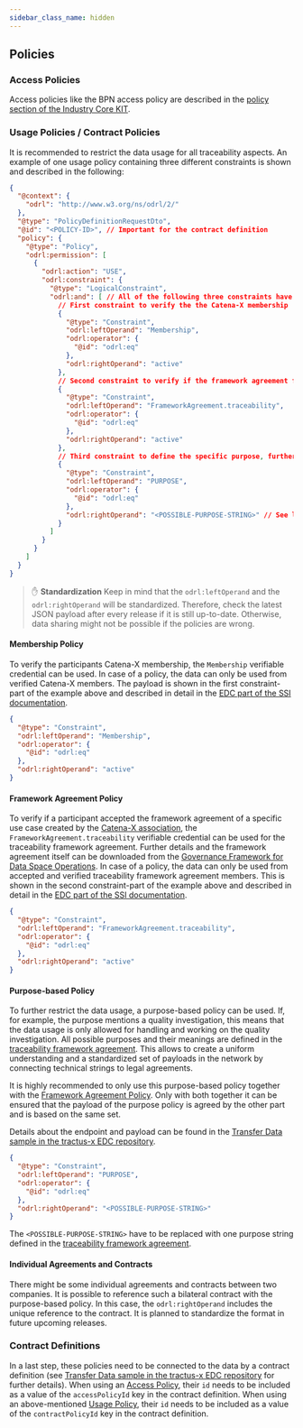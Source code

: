 ```yaml
---
sidebar_class_name: hidden
---
```


<!---
This work is licensed under the CC-BY-4.0 (https://creativecommons.org/licenses/by/4.0/legalcode).

- SPDX-License-Identifier: CC-BY-4.0
- SPDX-FileCopyrightText: 2023 - 2024 BASF SE
- SPDX-FileCopyrightText: 2023 - 2024 Bayerische Motoren Werke Aktiengesellschaft (BMW AG)
- SPDX-FileCopyrightText: 2023 - 2024 Fraunhofer-Gesellschaft zur Foerderung der angewandten Forschung e.V. (represented by Fraunhofer ISST & Fraunhofer IML)
- SPDX-FileCopyrightText: 2023 - 2024 German Edge Cloud GmbH & Co. KG
- SPDX-FileCopyrightText: 2023 - 2024 Mercedes Benz AG
- SPDX-FileCopyrightText: 2023 - 2024 Robert Bosch Manufacturing Solutions GmbH
- SPDX-FileCopyrightText: 2023 - 2024 SAP SE
- SPDX-FileCopyrightText: 2023 - 2024 Siemens AG
- SPDX-FileCopyrightText: 2023 - 2024 T-Systems International GmbH
- SPDX-FileCopyrightText: 2023 - 2024 ZF Friedrichshafen AG
- SPDX-FileCopyrightText: 2023 - 2024 Contributors to the Eclipse Foundation
- Source URL: https://github.com/eclipse-tractusx/eclipse-tractusx.github.io/tree/main/docs-kits/kits/Traceability%20Kit (latest version)
--->

## Policies

### Access Policies

Access policies like the BPN access policy are described in the [policy section of the Industry Core KIT](../../Industry%20Core%20Kit/Software%20Development%20View/Policies%20Development%20View%20Industry%20Core%20Kit).

### Usage Policies / Contract Policies

It is recommended to restrict the data usage for all traceability aspects. An example of one usage policy containing three different constraints is shown and described in the following:

```json
{
  "@context": {
    "odrl": "http://www.w3.org/ns/odrl/2/"
  },
  "@type": "PolicyDefinitionRequestDto",
  "@id": "<POLICY-ID>", // Important for the contract definition
  "policy": {
    "@type": "Policy",
    "odrl:permission": [
      {
        "odrl:action": "USE",
        "odrl:constraint": {
          "@type": "LogicalConstraint",
          "odrl:and": [ // All of the following three constraints have to be fullfilled (and, not or)
            // First constraint to verify the the Catena-X membership
            {
              "@type": "Constraint",
              "odrl:leftOperand": "Membership",
              "odrl:operator": {
                "@id": "odrl:eq"
              },
              "odrl:rightOperand": "active"
            },
            // Second constraint to verify if the framework agreement for the traceability use case is accepted
            {
              "@type": "Constraint",
              "odrl:leftOperand": "FrameworkAgreement.traceability",
              "odrl:operator": {
                "@id": "odrl:eq"
              },
              "odrl:rightOperand": "active"
            },
            // Third constraint to define the specific purpose, further detailed in the framework agreement
            {
              "@type": "Constraint",
              "odrl:leftOperand": "PURPOSE",
              "odrl:operator": {
                "@id": "odrl:eq"
              },
              "odrl:rightOperand": "<POSSIBLE-PURPOSE-STRING>" // See list in the framework agreement
            }
          ]
        }
      }
    ]
  }
}
```
> :raised_hand: **Standardization**
> Keep in mind that the `odrl:leftOperand` and the `odrl:rightOperand` will be standardized. Therefore, check the latest JSON payload after every release if it is still up-to-date. Otherwise, data sharing might not be possible if the policies are wrong.

#### Membership Policy

To verify the participants Catena-X membership, the `Membership` verifiable credential can be used. In case of a policy, the data can only be used from verified Catena-X members. The payload is shown in the first constraint-part of the example above and described in detail in the [EDC part of the SSI documentation](https://github.com/eclipse-tractusx/ssi-docu/blob/8f305ef7007a6bdb753f22b69b81097a1b3b1661/docs/architecture/cx-3-2/edc/policy.definitions.md#1-membership-constraint).

```json
{
  "@type": "Constraint",
  "odrl:leftOperand": "Membership",
  "odrl:operator": {
    "@id": "odrl:eq"
  },
  "odrl:rightOperand": "active"
}
```

#### Framework Agreement Policy

To verify if a participant accepted the framework agreement of a specific use case created by the [Catena-X association](https://catena-x.net/en/about-us/the-association), the `FrameworkAgreement.traceability` verifiable credential can be used for the traceability framework agreement. Further details and the framework agreement itself can be downloaded from the [Governance Framework for Data Space Operations](https://catena-x.net/en/catena-x-introduce-implement/governance-framework-for-data-space-operations). In case of a policy, the data can only be used from accepted and verified traceability framework agreement members. This is shown in the second constraint-part of the example above and described in detail in the [EDC part of the SSI documentation](https://github.com/eclipse-tractusx/ssi-docu/blob/8f305ef7007a6bdb753f22b69b81097a1b3b1661/docs/architecture/cx-3-2/edc/policy.definitions.md#35-traceability).

```json
{
  "@type": "Constraint",
  "odrl:leftOperand": "FrameworkAgreement.traceability",
  "odrl:operator": {
    "@id": "odrl:eq"
  },
  "odrl:rightOperand": "active"
}
```

#### Purpose-based Policy

To further restrict the data usage, a purpose-based policy can be used. If, for example, the purpose mentions a quality investigation, this means that the data usage is only allowed for handling and working on the quality investigation. All possible purposes and their meanings are defined in the [traceability framework agreement](https://catena-x.net/en/catena-x-introduce-implement/governance-framework-for-data-space-operations). This allows to create a uniform understanding and a standardized set of payloads in the network by connecting technical strings to legal agreements.

It is highly recommended to only use this purpose-based policy together with the [Framework Agreement Policy](#framework-agreement-policy). Only with both together it can be ensured that the payload of the purpose policy is agreed by the other part and is based on the same set.

Details about the endpoint and payload can be found in the [Transfer Data sample in the tractus-x EDC repository](https://github.com/eclipse-tractusx/tractusx-edc/blob/bc7a1aaf8e1d2a742f71c04e98bcdf409a274fc3/docs/samples/Transfer%20Data.md#2-setup-data-offer).

```json
{
  "@type": "Constraint",
  "odrl:leftOperand": "PURPOSE",
  "odrl:operator": {
    "@id": "odrl:eq"
  },
  "odrl:rightOperand": "<POSSIBLE-PURPOSE-STRING>"
}
```

The `<POSSIBLE-PURPOSE-STRING>` have to be replaced with one purpose string defined in the [traceability framework agreement](https://catena-x.net/en/catena-x-introduce-implement/governance-framework-for-data-space-operations).

#### Individual Agreements and Contracts

There might be some individual agreements and contracts between two companies. It is possible to reference such a bilateral contract with the purpose-based policy. In this case, the `odrl:rightOperand` includes the unique reference to the contract. It is planned to standardize the format in future upcoming releases.

### Contract Definitions

In a last step, these policies need to be connected to the data by a contract definition (see [Transfer Data sample in the tractus-x EDC repository](https://github.com/eclipse-tractusx/tractusx-edc/blob/bc7a1aaf8e1d2a742f71c04e98bcdf409a274fc3/docs/samples/Transfer%20Data.md#2-setup-data-offer) for further details).
When using an [Access Policy](#access-policies), their `id` needs to be included as a value of the `accessPolicyId` key in the contract definition. When using an above-mentioned [Usage Policy](#usage-policies--contract-policies), their `id` needs to be included as a value of the `contractPolicyId` key in the contract definition.
